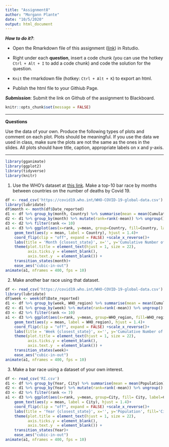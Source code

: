 ```yaml
---
title: "Assignment8"
author: "Morgann Plante"
date: "10/5/2020"
output: html_document
---
```


***How to do it?***: 

- Open the Rmarkdown file of this assignment ([link](fa2020_assignment8.Rmd)) in Rstudio. 

- Right under each **question**, insert  a code chunk (you can use the hotkey `Ctrl + Alt + I` to add a code chunk) and code the solution for the question. 

- `Knit` the rmarkdown file (hotkey: `Ctrl + Alt + K`) to export an html.  

-  Publish the html file to your Githiub Page. 

***Submission***: Submit the link on Github of the assignment to Blackboard.

```r
knitr::opts_chunk$set(message = FALSE)
```

-------

**Questions**

Use the data of your own.  Produce the following types of plots and comment on each plot. Plots should be meaningful. If you use the data we used in class, make sure the plots are not the same as the ones in the slides. All plots should have title, caption, appropriate labels on x and y-axis. 

-------
```r
library(gganimate)
library(ggplot2)
library(tidyverse)
library(knitr)
```

1. Use the WHO's dataset at [this link](https://covid19.who.int/WHO-COVID-19-global-data.csv). Make a top-10 bar race by months between countries on the number of deaths by Covid 19.  
```r
df <- read_csv('https://covid19.who.int/WHO-COVID-19-global-data.csv')
library(lubridate)
df$month <- month(df$Date_reported)
d1 <- df %>% group_by(month, Country) %>% summarise(mean = mean(Cumulative_deaths))
d2 <- d1 %>% group_by(month) %>% mutate(rank=rank(-mean)) %>% ungroup()
d3 <- d2 %>% filter(rank <= 10)
a1 <- d3 %>% ggplot(aes(x=rank, y=mean, group=Country, fill=Country, label=Country)) + geom_col()+
    geom_text(aes(y = mean, label = Country), hjust = 1.4)+ 
    coord_flip(clip = "off", expand = FALSE) +scale_x_reverse()+
    labs(title = 'Month {closest_state}', x='', y='Cumulative Number of Deaths', fill='Country', caption = 'As the months progress, the country with the largest cumulative number of deaths changes')+
    theme(plot.title = element_text(hjust = 1, size = 22),
          axis.ticks.y = element_blank(),
          axis.text.y  = element_blank()) + 
    transition_states(month)+
    ease_aes("cubic-in-out")
animate(a1, nframes = 400, fps = 10)
```


2. Make another bar race using that dataset.  
```r
df <- read_csv('https://covid19.who.int/WHO-COVID-19-global-data.csv')
library(lubridate)
df$week <- week(df$Date_reported)
d1 <- df %>% group_by(week, WHO_region) %>% summarise(mean = mean(Cumulative_cases))
d2 <- d1 %>% group_by(week) %>% mutate(rank=rank(-mean)) %>% ungroup()
d3 <- d2 %>% filter(rank <= 10)
a1 <- d3 %>% ggplot(aes(x=rank, y=mean, group=WHO_region, fill=WHO_region, label=WHO_region)) + geom_col()+
    geom_text(aes(y = mean, label = WHO_region), hjust = 1.4)+ 
    coord_flip(clip = "off", expand = FALSE) +scale_x_reverse()+
    labs(title = 'Week {closest_state}', x='', y='Cumulative Number of Cases', fill='WHO Region', caption = 'As the weeks progress, the WHO region with the most cases in total changes.')+
    theme(plot.title = element_text(hjust = 1, size = 22),
          axis.ticks.y = element_blank(),
          axis.text.y  = element_blank()) + 
    transition_states(week)+
    ease_aes("cubic-in-out")
animate(a1, nframes = 400, fps = 10)
```

3. Make a bar race using a dataset of your own interest. 
```r
df <- read_csv('RI.csv')
d1 <- df %>% group_by(Year, City) %>% summarise(mean = mean(Population))
d2 <- d1 %>% group_by(Year) %>% mutate(rank=rank(-mean)) %>% ungroup()
d3 <- d2 %>% filter(rank <= 7)
a1 <- d3 %>% ggplot(aes(x=rank, y=mean, group=City, fill= City, label=City)) + geom_col()+
    geom_text(aes(y = mean, label = City), hjust = 1.4)+ 
    coord_flip(clip = "off", expand = FALSE) +scale_x_reverse()+
    labs(title = 'Year {closest_state}', x='', y='Population', fill='City', caption = 'The ranks for the cities based on population has not changed dramatically over the past nine years.')+
    theme(plot.title = element_text(hjust = 1, size = 22),
          axis.ticks.y = element_blank(),
          axis.text.y  = element_blank()) + 
    transition_states(Year)+
    ease_aes("cubic-in-out")
animate(a1, nframes = 400, fps = 10)
```


